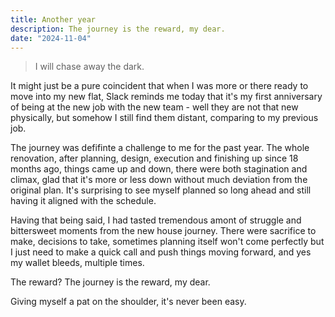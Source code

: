 ```yaml
---
title: Another year
description: The journey is the reward, my dear.
date: "2024-11-04"
---
```


> I will chase away the dark.

It might just be a pure coincident that when I was more or there ready to move into my new flat, Slack reminds me today that it's my first anniversary of being at the new job with the new team - well they are not that new physically, but somehow I still find them distant, comparing to my previous job.

The journey was defifinte a challenge to me for the past year. The whole renovation, after planning, design, execution and finishing up since 18 months ago, things came up and down, there were both stagination and climax, glad that it's more or less down without much deviation from the original plan. It's surprising to see myself planned so long ahead and still having it aligned with the schedule.

Having that being said, I had tasted tremendous amont of struggle and bittersweet moments from the new house journey. There were sacrifice to make, decisions to take, sometimes planning itself won't come perfectly but I just need to make a quick call and push things moving forward, and yes my wallet bleeds, multiple times. 

The reward? The journey is the reward, my dear. 

Giving myself a pat on the shoulder, it's never been easy. 